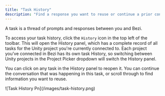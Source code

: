 ```yaml
---
title: "Task History"
description: "Find a response you want to reuse or continue a prior conversation"
---
```


A task is a thread of prompts and responses between you and Bezi.

To access your task history, click the `History` icon in the top left of the toolbar. This will open the History panel, which has a complete record of all tasks for the Unity project you're currently connected to. Each project you’ve connected in Bezi has its own task History, so switching between Unity projects in the Project Picker dropdown will switch the History panel.

You can click on any task in the History panel to reopen it. You can continue the conversation that was happening in this task, or scroll through to find information you want to reuse.

<Frame>
  ![Task History Pn](/images/task-history.png)
</Frame>